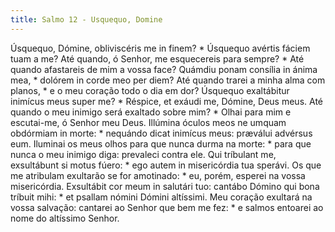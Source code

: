 ```yaml
---
title: Salmo 12 - Usquequo, Domine
---
```


<div class="grid grid-cols-2 gap-5">
  <span class="text-justify">
    Úsquequo, Dómine, obliviscéris me in finem? * Úsquequo avértis fáciem tuam a
    me?
  </span>
  <span class="text-justify">
    Até quando, ó Senhor, me esquecereis para sempre? * Até quando afastareis de
    mim a vossa face?
  </span>
  <span class="text-justify">
    Quámdiu ponam consília in ánima mea, * dolórem in corde meo per diem?
  </span>
  <span class="text-justify">
    Até quando trarei a minha alma com planos, * e o meu coração todo o dia em
    dor?
  </span>
  <span class="text-justify">
    Úsquequo exaltábitur inimícus meus super me? * Réspice, et exáudi me,
    Dómine, Deus meus.
  </span>
  <span class="text-justify">
    Até quando o meu inimigo será exaltado sobre mim? * Olhai para mim e
    escutai-me, ó Senhor meu Deus.
  </span>
  <span class="text-justify">
    Illúmina óculos meos ne umquam obdórmiam in morte: * nequándo dicat inimícus
    meus: præválui advérsus eum.
  </span>
  <span class="text-justify">
    Iluminai os meus olhos para que nunca durma na morte: * para que nunca o meu
    inimigo diga: prevaleci contra ele.
  </span>
  <span class="text-justify">
    Qui tríbulant me, exsultábunt si motus fúero: * ego autem in misericórdia
    tua sperávi.
  </span>
  <span class="text-justify">
    Os que me atribulam exultarão se for amotinado: * eu, porém, esperei na
    vossa misericórdia.
  </span>
  <span class="text-justify">
    Exsultábit cor meum in salutári tuo: cantábo Dómino qui bona tríbuit mihi: *
    et psallam nómini Dómini altíssimi.
  </span>
  <span class="text-justify">
    Meu coração exultará na vossa salvação: cantarei ao Senhor que bem me fez: *
    e salmos entoarei ao nome do altíssimo Senhor.
  </span>
</div>
